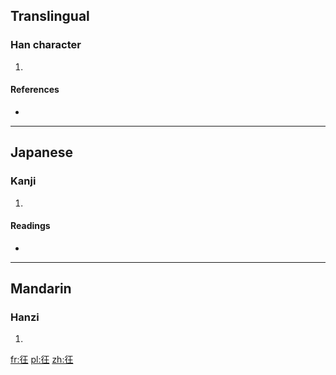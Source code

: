 ==Translingual==

===Han character===
{{Han char|rn=60|rad=彳|as=04|sn=7|four=|canj=竹人一土 (HOMG), X竹人一土 (XHOMG)|ids=⿰[[彳]][[王]]}}

# {{defn|Han|sort=彳04}}

====References====
* {{Han ref|kx=0365.200|dkj=10058|dj=0685.130|hdz=20814.070|uh=5F7A|ud=24442}}

----

==Japanese==

===Kanji===
{{ja-kanji|grade=|rs=彳04}}

# {{defn|lang=ja|sort=彳04}}

====Readings====
* {{ja-readings|on=[[おう]] (ō)|kun=[[いそぎゆく]] (isogiyuku)}}

----

==Mandarin==

===Hanzi===
{{cmn-hanzi|pin=[[wáng]] ([[wang2]])|wg=wang<sup>2</sup>}}

# {{defn|lang=cmn|sort=彳04}}

[[fr:彺]]
[[pl:彺]]
[[zh:彺]]